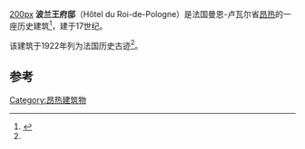 [[image:Hôtel_du_Roi_de_Pologne_côté_ouest_-_Angers_-_20110820.jpg|200px]]
'''波兰王府邸'''（Hôtel du Roi-de-Pologne）是法国曼恩-卢瓦尔省[[昂热|昂热]]的一座历史建筑<ref name="inv">{{Base Mérimée|PA00108893}}</ref>，建于17世纪。

该建筑于1922年列为法国历史古迹<ref name="inv"/>。

== 参考==
{{References}}
[[Category:昂热建筑物|Category:昂热建筑物]]
